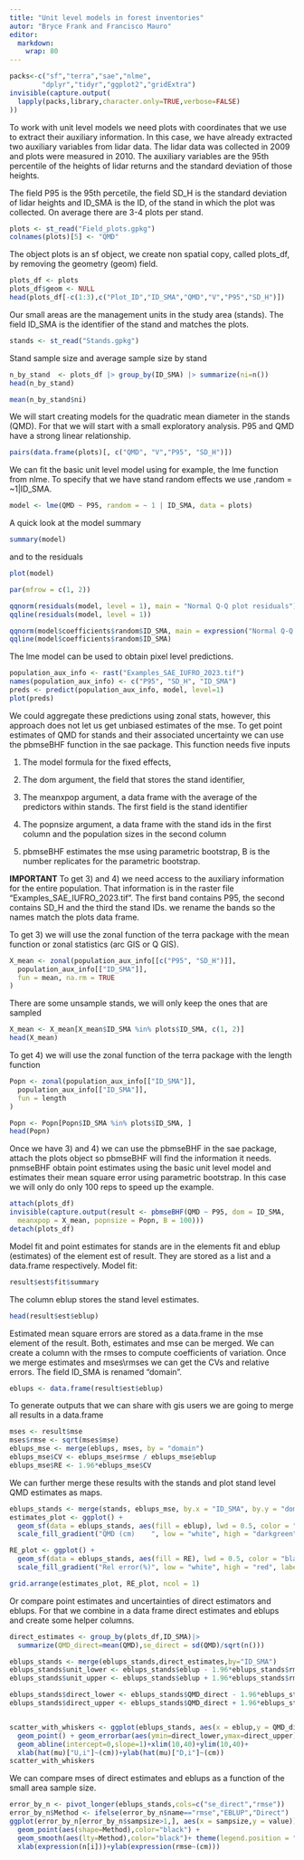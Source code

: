 ---
title: "Unit level models in forest inventories"
autor: "Bryce Frank and Francisco Mauro"
editor: 
  markdown: 
    wrap: 80
---

```{r, echo=FALSE, warnings=FALSE,results="hide"}
packs<-c("sf","terra","sae","nlme",
        "dplyr","tidyr","ggplot2","gridExtra")
invisible(capture.output(
  lapply(packs,library,character.only=TRUE,verbose=FALSE)
))

```

To work with unit level models we need plots with coordinates that we use to
extract their auxiliary information. In this case, we have already extracted two
auxiliary variables from lidar data. The lidar data was collected in 2009 and
plots were measured in 2010. The auxiliary variables are the 95th percentile of
the heights of lidar returns and the standard deviation of those heights.

The field P95 is the 95th percetile, the field SD_H is the standard deviation of
lidar heights and ID_SMA is the ID, of the stand in which the plot was
collected. On average there are 3-4 plots per stand.

```{r}
plots <- st_read("Field_plots.gpkg")
colnames(plots)[5] <- "QMD"

```

The object plots is an sf object, we create non spatial copy, called plots_df,
by removing the geometry (geom) field.

```{r}
plots_df <- plots
plots_df$geom <- NULL
head(plots_df[-c(1:3),c("Plot_ID","ID_SMA","QMD","V","P95","SD_H")])
```

Our small areas are the management units in the study area (stands). The field
ID_SMA is the identifier of the stand and matches the plots.

```{r}
stands <- st_read("Stands.gpkg")
```

Stand sample size and average sample size by stand

```{r}
n_by_stand  <- plots_df |> group_by(ID_SMA) |> summarize(ni=n())
head(n_by_stand)
```

```{r}
mean(n_by_stand$ni)
```

We will start creating models for the quadratic mean diameter in the stands
(QMD). For that we will start with a small exploratory analysis. P95 and QMD
have a strong linear relationship.

```{r}
pairs(data.frame(plots)[, c("QMD", "V","P95", "SD_H")])

```

We can fit the basic unit level model using for example, the lme function from
nlme. To specify that we have stand random effects we use ,random = \~1\|ID_SMA.

```{r}
model <- lme(QMD ~ P95, random = ~ 1 | ID_SMA, data = plots)
```

A quick look at the model summary

```{r}
summary(model)
```

and to the residuals

```{r}
plot(model)
```

```{r}
par(mfrow = c(1, 2))

qqnorm(residuals(model, level = 1), main = "Normal Q-Q plot residuals")
qqline(residuals(model, level = 1))

qqnorm(model$coefficients$random$ID_SMA, main = expression("Normal Q-Q plot" ~ hat(v)[i]))
qqline(model$coefficients$random$ID_SMA)
```

The lme model can be used to obtain pixel level predictions.

```{r}
population_aux_info <- rast("Examples_SAE_IUFRO_2023.tif")
names(population_aux_info) <- c("P95", "SD_H", "ID_SMA")
preds <- predict(population_aux_info, model, level=1)
plot(preds)
```

We could aggregate these predictions using zonal stats, however, this approach
does not let us get unbiased estimates of the mse. To get point estimates of QMD
for stands and their associated uncertainty we can use the pbmseBHF function in
the sae package. This function needs five inputs

1.  The model formula for the fixed effects,

2.  The dom argument, the field that stores the stand identifier,

3.  The meanxpop argument, a data frame with the average of the predictors
    within stands. The first field is the stand identifier

4.  The popnsize argument, a data frame with the stand ids in the first column
    and the population sizes in the second column

5.  pbmseBHF estimates the mse using parametric bootstrap, B is the number
    replicates for the parametric bootstrap.

**IMPORTANT** To get 3) and 4) we need access to the auxiliary information for
the entire population. That information is in the raster file
"Examples_SAE_IUFRO_2023.tif". The first band contains P95, the second contains
SD_H and the third the stand IDs. we rename the bands so the names match the
plots data frame.

To get 3) we will use the zonal function of the terra package with the mean
function or zonal statistics (arc GIS or Q GIS).

```{r,echo = FALSE}
X_mean <- zonal(population_aux_info[[c("P95", "SD_H")]],
  population_aux_info[["ID_SMA"]],
  fun = mean, na.rm = TRUE
)
```

There are some unsample stands, we will only keep the ones that are sampled

```{r, echo = FALSE}
X_mean <- X_mean[X_mean$ID_SMA %in% plots$ID_SMA, c(1, 2)]
head(X_mean)
```

To get 4) we will use the zonal function of the terra package with the length
function

```{r}
Popn <- zonal(population_aux_info[["ID_SMA"]],
  population_aux_info[["ID_SMA"]],
  fun = length
)

Popn <- Popn[Popn$ID_SMA %in% plots$ID_SMA, ]
head(Popn)
```

Once we have 3) and 4) we can use the pbmseBHF in the sae package, attach the
plots object so pbmseBHF will find the information it needs. pnmseBHF obtain
point estimates using the basic unit level model and estimates their mean square
error using parametric bootstrap. In this case we will only do only 100 reps to
speed up the example.

```{r, echo = FALSE,results= 'hide', message=FALSE}
attach(plots_df)
invisible(capture.output(result <- pbmseBHF(QMD ~ P95, dom = ID_SMA,
  meanxpop = X_mean, popnsize = Popn, B = 100)))
detach(plots_df)
```

Model fit and point estimates for stands are in the elements fit and eblup
(estimates) of the element est of result. They are stored as a list and a
data.frame respectively. Model fit:

```{r}
result$est$fit$summary
```

The column eblup stores the stand level estimates.

```{r}
head(result$est$eblup)
```

Estimated mean square errors are stored as a data.frame in the mse element of
the result. Both, estimates and mse can be merged. We can create a column with
the rmses to compute coefficients of variation. Once we merge estimates and
mses\\rmses we can get the CVs and relative errors. The field ID_SMA is renamed
"domain".

```{r, echo = TRUE}
eblups <- data.frame(result$est$eblup)
```

To generate outputs that we can share with gis users we are going to merge all
results in a data.frame

```{r}
mses <- result$mse
mses$rmse <- sqrt(mses$mse)
eblups_mse <- merge(eblups, mses, by = "domain")
eblups_mse$CV <- eblups_mse$rmse / eblups_mse$eblup
eblups_mse$RE <- 1.96*eblups_mse$CV
```

We can further merge these results with the stands and plot stand level QMD
estimates as maps.

```{r}
eblups_stands <- merge(stands, eblups_mse, by.x = "ID_SMA", by.y = "domain")
estimates_plot <- ggplot() +
  geom_sf(data = eblups_stands, aes(fill = eblup), lwd = 0.5, color = "black") +
  scale_fill_gradient("QMD (cm)    ", low = "white", high = "darkgreen")

RE_plot <- ggplot() +
  geom_sf(data = eblups_stands, aes(fill = RE), lwd = 0.5, color = "black") +
  scale_fill_gradient("Rel error(%)", low = "white", high = "red", labels = scales::label_percent())

grid.arrange(estimates_plot, RE_plot, ncol = 1)
```

Or compare point estimates and uncertainties of direct estimators and eblups.
For that we combine in a data frame direct estimates and eblups and create some
helper columns.

```{r,fig.dim=c(5,5)}
direct_estimates <- group_by(plots_df,ID_SMA)|>
  summarize(QMD_direct=mean(QMD),se_direct = sd(QMD)/sqrt(n()))

eblups_stands <- merge(eblups_stands,direct_estimates,by="ID_SMA")
eblups_stands$unit_lower <- eblups_stands$eblup - 1.96*eblups_stands$rmse
eblups_stands$unit_upper <- eblups_stands$eblup + 1.96*eblups_stands$rmse

eblups_stands$direct_lower <- eblups_stands$QMD_direct - 1.96*eblups_stands$se_direct
eblups_stands$direct_upper <- eblups_stands$QMD_direct + 1.96*eblups_stands$se_direct


scatter_with_whiskers <- ggplot(eblups_stands, aes(x = eblup,y = QMD_direct)) +
  geom_point() + geom_errorbar(aes(ymin=direct_lower,ymax=direct_upper))+
  geom_abline(intercept=0,slope=1)+xlim(10,40)+ylim(10,40)+
  xlab(hat(mu)["U,i"]~(cm))+ylab(hat(mu)["D,i"]~(cm))
scatter_with_whiskers

```

We can compare mses of direct estimates and eblups as a function of the small
area sample size.

```{r, echo = FALSE, warnings=FALSE,fig.dim=c(5,5)}

error_by_n <- pivot_longer(eblups_stands,cols=c("se_direct","rmse"))
error_by_n$Method <- ifelse(error_by_n$name=="rmse","EBLUP","Direct")
ggplot(error_by_n[error_by_n$sampsize>1,], aes(x = sampsize,y = value)) +
  geom_point(aes(shape=Method),color="black") + 
  geom_smooth(aes(lty=Method),color="black")+ theme(legend.position = "bottom")+
  xlab(expression(n[i]))+ylab(expression(rmse~(cm)))


```

